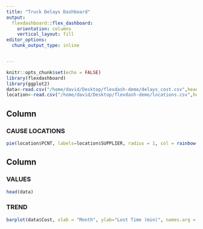 ```yaml
---
title: "Truck Delays Dashboard"
output: 
  flexdashboard::flex_dashboard:
    orientation: columns
    vertical_layout: fill
editor_options: 
  chunk_output_type: inline


---
```


```r
knitr::opts_chunk$set(echo = FALSE)
library(flexdashboard)
library(ggplot2)
data<-read.csv("/home/david/Desktop/flexdash-demo/delays_cost.csv",header=TRUE, sep=",")
location<-read.csv("/home/david/Desktop/flexdash-demo/locations.csv",header=TRUE,sep=",")
```

Column {data-width=650}
-----------------------------------------------------------------------

### CAUSE LOCATIONS
```r
pie(location$PCNT, labels=location$SUPPLIER, radius = 1, col = rainbow(length(location$PCNT)))
```

Column {data-width=350}
-----------------------------------------------------------------------

### VALUES

```r
head(data)
```

### TREND

```r
barplot(data$Cost, xlab = "Month", ylab="Lost Time (min)", names.arg = data$Month, col="blue")
```

